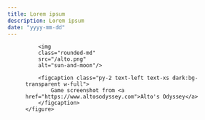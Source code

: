 ```yaml
---
title: Lorem ipsum
description: Lorem ipsum
date: "yyyy-mm-dd"
---
```


<div class="md:container md:mx-auto box-border p-8 border-0 bg-transparent dark:bg-transparent">
    <figure class="rounded-md shadow-2xl bg-transparent dark:bg-transparent">

        <img 
        class="rounded-md" 
        src="/alto.png" 
        alt="sun-and-moon"/>

        <figcaption class="py-2 text-left text-xs dark:bg-transparent w-full">
            Game screenshot from <a href="https://www.altosodyssey.com">Alto's Odyssey</a>
        </figcaption>
    </figure>    
</div>